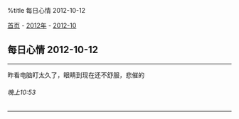 %title 每日心情 2012-10-12

[[../../../index|首页]] - [[../index|2012年]] - [[index|2012-10]]
==每日心情 2012-10-12==
----
昨看电脑盯太久了，眼睛到现在还不舒服，悲催的
======晚上10:53======
----

